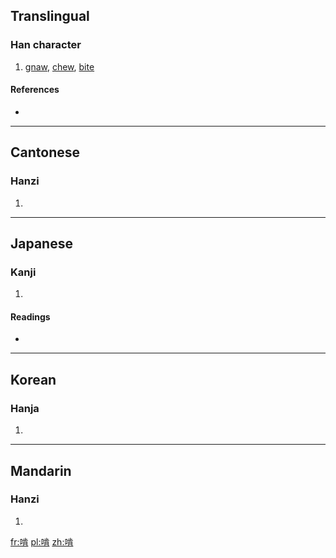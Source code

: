 ==Translingual==

===Han character===
{{Han char|rn=30|rad=口|as=08|sn=11|four=6102<sub>7</sub>|canj=口卜一月 (RYMB)}}

# [[gnaw]], [[chew]], [[bite]]

====References====
* {{Han ref|kx=0194.270|dkj=03798|dj=0415.040|hdz=10639.080|uh=5543|ud=21827|bh=B0D9|bd=45273}}

----

==Cantonese==

===Hanzi===
{{yue-hanzi|jyut=|y=hang2}}

# {{defn|Cantonese|sort=口08}}

----

==Japanese==

===Kanji===
{{ja-kanji|grade=|rs=口08}}

# {{defn|Japanese|sort=口08}}

====Readings====
* {{ja-readings|on=[[しゅう]] (shū)|kun=}}

----

==Korean==

===Hanja===
{{ko-hanja|hangeul=삽|rv=sap|mr=sap}}

# {{defn|Korean|sort=口08}}

----

==Mandarin==

===Hanzi===
{{cmn-hanzi|pin=[[kěn]] ([[ken3]])|wg=k'en<sup>3</sup>}}

# {{defn|Mandarin|sort=口08}}

[[fr:啃]]
[[pl:啃]]
[[zh:啃]]